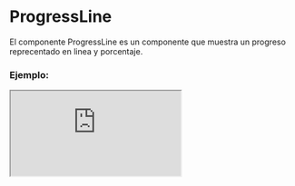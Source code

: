 
# ProgressLine

El componente ProgressLine es un componente que muestra un progreso reprecentado en linea y porcentaje.

### Ejemplo:

<Iframe src="https://fenextjs-component-storybook.vercel.app/iframe.html?args=&id=progress-progressline--index&viewMode=story" />

### Importación

Para importar el componente ProgressLine, se puede hacer desde fenextjs o fenextjs-component

```tsx copy
import {
  ProgressLine,
  ProgressLineProps,
} from "fenextjs/cjs/component/Progress/Line";
```

o

```tsx copy
import {
  ProgressLine,
  ProgressLineProps,
} from "fenextjs-component/cjs/Progress/Line";
```

### Parámetros:

| Parámetro |   Tipo    | Requerido | Default | Descripción                                      |
| --------- | :-------: | :-------: | :-----: | :----------------------------------------------- |
| p         | `number`  |    Sí     |         | Número de progreso.                              |
| showP     | `boolean` |    Sí     |         | Indica si se debe mostrar el número de progreso. |

### Storybook

Para ver el storybook del componente lo puede hacer con este [link](https://fenextjs-component-storybook.vercel.app/?path=/story/progress-progressline--index)

### Usos

- Uso básico del componente ProgressLine

```tsx copy
<ProgressLine p={40} showP={true} />
```

